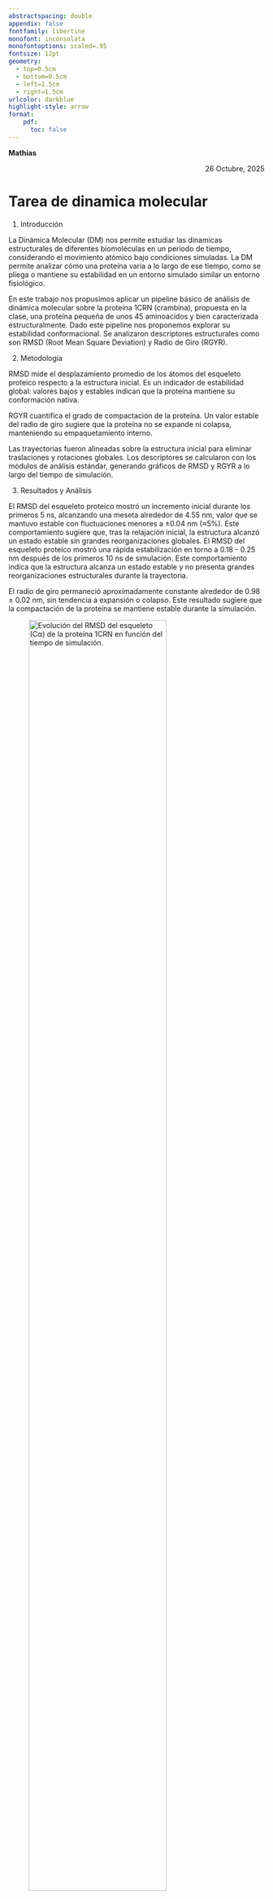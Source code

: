 ```yaml
---
abstractspacing: double
appendix: false
fontfamily: libertine
monofont: inconsolata
monofontoptions: scaled=.95
fontsize: 12pt
geometry: 
  - top=0.5cm
  - bottom=0.5cm
  - left=1.5cm
  - right=1.5cm
urlcolor: darkblue
highlight-style: arrow
format: 
    pdf:
      toc: false
---
```


<div style="text-align: left;">
**Mathias**
</div>
<div style="text-align: right;">
26 Octubre, 2025
</div>

# Tarea de dinamica molecular

1. Introducción

La Dinámica Molecular (DM) nos permite estudiar las dinamicas estructurales de diferentes biomoléculas en un periodo de tiempo, considerando el movimiento atómico bajo condiciones simuladas. La DM permite analizar cómo una proteína varia a lo largo de ese tiempo, como se pliega o mantiene su estabilidad en un entorno simulado similar un entorno fisiológico.

En este trabajo nos propusimos aplicar un pipeline básico de análisis de dinámica molecular sobre la proteína 1CRN (crambina), propuesta en la clase, una proteína pequeña de unos 45 aminoacidos y bien caracterizada estructuralmente. Dado este pipeline nos proponemos explorar su estabilidad conformacional. Se analizaron descriptores estructurales como son RMSD (Root Mean Square Deviation) y Radio de Giro (RGYR).

2. Metodología

RMSD mide el desplazamiento promedio de los átomos del esqueleto proteico respecto a la estructura inicial. Es un indicador de estabilidad global: valores bajos y estables indican que la proteína mantiene su conformación nativa.

RGYR cuantifica el grado de compactación de la proteína. Un valor estable del radio de giro sugiere que la proteína no se expande ni colapsa, manteniendo su empaquetamiento interno.

Las trayectorias fueron alineadas sobre la estructura inicial para eliminar traslaciones y rotaciones globales. Los descriptores se calcularon con los módulos de análisis estándar, generando gráficos de RMSD y RGYR a lo largo del tiempo de simulación.

3. Resultados y Análisis

El RMSD del esqueleto proteico mostró un incremento inicial durante los primeros 5 ns, alcanzando una meseta alrededor de 4.55 nm, valor que se mantuvo estable con fluctuaciones menores a ±0.04 nm (≈5%). Este comportamiento sugiere que, tras la relajación inicial, la estructura alcanzó un estado estable sin grandes reorganizaciones globales. El RMSD del esqueleto proteico mostró una rápida estabilización en torno a 0.18 - 0.25 nm después de los primeros 10 ns de simulación. Este comportamiento indica que la estructura alcanza un estado estable y no presenta grandes reorganizaciones estructurales durante la trayectoria.

El radio de giro permaneció aproximadamente constante alrededor de 0.98 ± 0.02 nm, sin tendencia a expansión o colapso. Este resultado sugiere que la compactación de la proteína se mantiene estable durante la simulación.

![Evolución del RMSD del esqueleto (Cα) de la proteína 1CRN en función del tiempo de simulación.](../../Descargas/rmsd_plot.png){#fig-rmsd width="80%" fig-align="center" fig-pos="H"}

![Variación del radio de giro (RGYR) de la proteína 1CRN a lo largo del tiempo.](../../Descargas/rgyr_plot.png){#fig-rmsd width="80%" fig-align="center" fig-pos="H"}


4. Discusión y Conclusiones

Los resultados obtenidos muestran una alta estabilidad conformacional de la proteína 1CRN a lo largo de la simulación. El comportamiento del RMSD refleja que la estructura alcanza rápidamente un equilibrio dinámico sin grandes desviaciones, mientras que el RGYR constante confirma la conservación de la compactación del sistema.

Estos patrones son consistentes con la naturaleza altamente estable de la crambina, cuya red de enlaces disulfuro contribuye a mantener su estructura nativa.

En conclusión, la Dinámica Molecular demuestra ser una herramienta eficaz para evaluar la estabilidad estructural de proteínas, permitiendo cuantificar la magnitud de las fluctuaciones atómicas y caracterizar el grado de compactación a lo largo del tiempo.